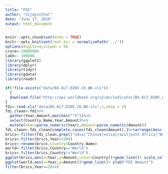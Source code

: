 ```yaml
---
title: "FDI"
author: "Vijayvithal"
date: "June 17, 2016"
output: html_document
---
```


```r
knitr::opts_chunk$set(echo = TRUE)
knitr::opts_knit$set(root.dir = normalizePath('../'))
options(digits=4,scipen = 9)
crore<-10000000
lakh<- 100000
library(ggplot2)
library(dplyr)
library(tidyr)
library(gdata)
library(readr)
```
```r
if(!file.exists("data/BX.KLT.DINV.CD.WD.xls"))
  {
  download.file("http://api.worldbank.org/v2/en/indicator/BX.KLT.DINV.CD.WD?downloadformat=excel","data/BX.KLT.DINV.CD.WD.xls",mode="wb")
}
fdi<-read.xls("data/BX.KLT.DINV.CD.WD.xls",1,skip = 2)
fdi_clean<-fdi%>%
  gather(Year,Amount,matches("^X"))%>%
  select(Country.Name,Year,Amount)%>%
  mutate(Year=parse_numeric(Year),Amount=parse_numeric(Amount))
fdi_clean<-fdi_clean[complete.cases(fdi_clean$Amount),]%>%arrange(desc(Amount))
brics<-filter(fdi_clean,grepl("ndia|^China$|ussia|razil|outh Africa|^World$",fdi_clean$Country.Name))
brics<-filter(brics,Year>1990)
brics<-rename(brics,Country=Country.Name)
world<-filter(brics,Country=="World")
brics<-filter(brics,Country!="World")
ggplot(brics,aes(x=Year,y=Amount,color=Country))+geom_line()+ scale_color_manual(values = c("green","blue","red","black","cyan"))+ylab("FDI Amount")
ggplot(world,aes(x=Year,y=Amount))+geom_line()+ ylab("FDI Amount")
filter(brics,Year==2014)

```